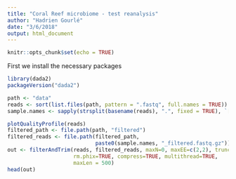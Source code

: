 ```yaml
---
title: "Coral Reef microbiome - test reanalysis"
author: "Hadrien Gourlé"
date: "3/6/2018"
output: html_document
---
```


```r
knitr::opts_chunk$set(echo = TRUE)
```

First we install the necessary packages

```r
library(dada2)
packageVersion("dada2")
```

```r
path <- "data"
reads <- sort(list.files(path, pattern = ".fastq", full.names = TRUE))
sample.names <- sapply(strsplit(basename(reads), ".", fixed = TRUE), `[`, 1)
```

```r
plotQualityProfile(reads)
filtered_path <- file.path(path, "filtered")
filtered_reads <- file.path(filtered_path,
                            paste0(sample.names, "_filtered.fastq.gz"))
out <- filterAndTrim(reads, filtered_reads, maxN=0, maxEE=c(2,2), truncQ=2,
                     rm.phix=TRUE, compress=TRUE, multithread=TRUE,
                     maxLen = 500)
head(out)
```

